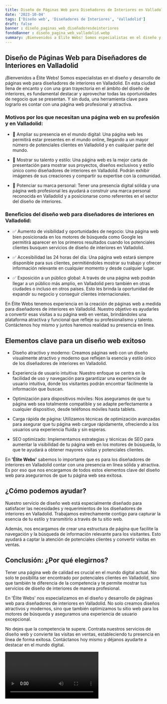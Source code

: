 ```yaml
---
title: Diseño de Páginas Web para Diseñadores de Interiores en Valladolid
date: '2023-10-04'
tags: ['Diseño web', 'Diseñadores de Interiores', 'Valladolid']
draft: false
banner : diseño_paginas_web_diseñadoresdeinteriores
fondoBanner : diseño_pagina_web_valladolid.webp
summary: ¡Bienvenidos a Élite Webs! Somos especialistas en el diseño y desarrollo de páginas web para diseñadores de interiores en Valladolid. En esta ciudad llena de encanto y con una gran trayectoria en el ámbito del diseño de interiores, es fundamental destacar y aprovechar todas las oportunidades de negocio que se presentan. Y sin duda, una herramienta clave para lograrlo es contar con una página web profesional y atractiva.
---
```


## Diseño de Páginas Web para Diseñadores de Interiores en Valladolid

¡Bienvenidos a Élite Webs! Somos especialistas en el diseño y desarrollo de páginas web para diseñadores de interiores en Valladolid. En esta ciudad llena de encanto y con una gran trayectoria en el ámbito del diseño de interiores, es fundamental destacar y aprovechar todas las oportunidades de negocio que se presentan. Y sin duda, una herramienta clave para lograrlo es contar con una página web profesional y atractiva.

### Motivos por los que necesitan una página web en su profesión y en Valladolid:

- 🌟 Ampliar su presencia en el mundo digital: Una página web les permitirá estar presentes en el mundo online, llegando a un mayor número de potenciales clientes en Valladolid y en cualquier parte del mundo.

- 🌟 Mostrar su talento y estilo: Una página web es la mejor carta de presentación para mostrar sus proyectos, diseños exclusivos y estilo único como diseñadores de interiores en Valladolid. Podrán exhibir imágenes de sus creaciones y compartir su expertise con la comunidad.

- 🌟 Potenciar su marca personal: Tener una presencia digital sólida y una página web profesional les ayudará a construir una marca personal reconocida en Valladolid y a posicionarse como referentes en el sector del diseño de interiores.

### Beneficios del diseño web para diseñadores de interiores en Valladolid:

- ✅ Aumento de visibilidad y oportunidades de negocio: Una página web bien posicionada en los motores de búsqueda como Google les permitirá aparecer en los primeros resultados cuando los potenciales clientes busquen servicios de diseño de interiores en Valladolid.

- ✅ Accesibilidad las 24 horas del día: Una página web estará siempre disponible para sus clientes, permitiéndoles mostrar su trabajo y ofrecer información relevante en cualquier momento y desde cualquier lugar.

- ✅ Exposición a un público global: A través de una página web podrán llegar a un público más amplio, en Valladolid pero también en otras ciudades o incluso en otros países. Esto les brinda la oportunidad de expandir su negocio y conseguir clientes internacionales.

En Élite Webs tenemos experiencia en la creación de páginas web a medida para diseñadores de interiores en Valladolid. Nuestro objetivo es ayudarles a convertir esas visitas a su página web en ventas, brindándoles una plataforma atractiva y funcional que refleje su profesionalismo y talento. Contáctenos hoy mismo y juntos haremos realidad su presencia en línea.

<GifSeo />

<Cta />

## Elementos clave para un diseño web exitoso

- Diseño atractivo y moderno: Creamos páginas web con un diseño visualmente atractivo y moderno que reflejen la esencia y estilo único de los diseñadores de interiores en Valladolid.

- Experiencia de usuario intuitiva: Nuestro enfoque se centra en la facilidad de uso y navegación para garantizar una experiencia de usuario intuitiva, donde los visitantes podrán encontrar fácilmente la información que buscan.

- Optimización para dispositivos móviles: Nos aseguramos de que tu página web sea totalmente compatible y se adapte perfectamente a cualquier dispositivo, desde teléfonos móviles hasta tablets.

- Carga rápida de página: Utilizamos técnicas de optimización avanzadas para asegurar que tu página web cargue rápidamente, ofreciendo a los usuarios una experiencia fluida y sin esperas.

- SEO optimizado: Implementamos estrategias y técnicas de SEO para aumentar la visibilidad de tu página web en los motores de búsqueda, lo que te ayudará a obtener mayores visitas y potenciales clientes.

En **'Élite Webs'** sabemos lo importante que es para los diseñadores de interiores en Valladolid contar con una presencia en línea sólida y atractiva. Es por eso que nos encargamos de todos estos elementos clave del diseño web para asegurarnos de que tu página web sea exitosa.

## ¿Cómo podemos ayudar?

Nuestro servicio de diseño web está especialmente diseñado para satisfacer las necesidades y requerimientos de los diseñadores de interiores en Valladolid. Trabajamos estrechamente contigo para capturar la esencia de tu estilo y transmitirlo a través de tu sitio web.

Además, nos encargamos de crear una estructura de página que facilite la navegación y la búsqueda de información relevante para los visitantes. Esto ayudará a captar la atención de potenciales clientes y convertir visitas en ventas.

## Conclusión: ¿Por qué elegirnos?

Tener una página web de calidad es crucial en el mundo digital actual. No solo te posibilita ser encontrado por potenciales clientes en Valladolid, sino que también te diferencia de la competencia y te permite mostrar tus servicios de diseño de interiores de manera profesional.

En 'Élite Webs' nos especializamos en el diseño y desarrollo de páginas web para diseñadores de interiores en Valladolid. No solo creamos diseños atractivos y modernos, sino que también optimizamos tu sitio web para los motores de búsqueda y aseguramos una experiencia de usuario excepcional.

No dejes que la competencia te supere. Contrata nuestros servicios de diseño web y convierte las visitas en ventas, estableciendo tu presencia en línea de forma exitosa. Contáctanos hoy mismo y déjanos ayudarte a destacar en el mundo digital.

<Video />

<CtaBot job='Diseñadores de Interiores' city='Valladolid'/>

<Gmaps query='Valladolid+españa+maps' />